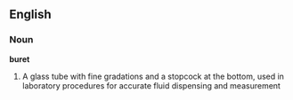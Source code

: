 ==English==

===Noun===

'''buret'''

#A glass tube with fine gradations and a stopcock at the bottom, used  in laboratory procedures for accurate fluid dispensing and measurement